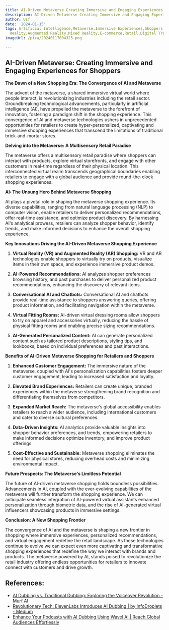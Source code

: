 ```yaml
---
title: AI-Driven Metaverse Creating Immersive and Engaging Experiences for Shoppers
description: AI-Driven Metaverse Creating Immersive and Engaging Experiences for Shoppers
author: Usf
date: '2024-01-15'
tags: Artificial Intelligence,Metaverse,Immersive Experiences,Shoppers,Engagement,Virtual
  Reality,Augmented Reality,Mixed Reality,E-commerce,Retail,Digital Transformation
imageUrl: /pixa/20240117004325.png

---
```

## AI-Driven Metaverse: Creating Immersive and  Engaging Experiences for Shoppers

**The Dawn of a  New Shopping Era: The Convergence of AI  and Metaverse**

The advent of the metaverse, a shared immersive virtual  world where people interact, is  revolutionizing industries including the retail sector. Groundbreaking technological advancements, particularly in artificial intelligence (AI), have propelled the metaverse to the forefront of innovation, fostering a paradigm shift in the shopping experience. This convergence of AI and metaverse  technologies ushers in unprecedented opportunities for retailers to create hyper-personalized, captivating  and immersive shopping experiences that transcend the limitations of traditional  brick-and-mortar stores.

**Delving into the Metaverse:  A Multisensory Retail Paradise**

The metaverse  offers a multisensory retail paradise where shoppers can  interact with products, explore virtual storefronts, and engage  with other customers in real-time regardless of their  physical  location. This interconnected virtual realm transcends geographical boundaries enabling retailers to engage  with a  global audience  and  provide round-the-clock shopping experiences.

**AI:  The Unsung Hero Behind Metaverse Shopping**

AI plays a  pivotal role in shaping the metaverse shopping experience. Its diverse capabilities, ranging from natural language processing (NLP) to computer vision, enable retailers  to deliver personalized recommendations, offer real-time assistance,  and optimize product discovery. By harnessing AI's analytical prowess, retailers can analyze shopper behavior, identify trends, and make informed decisions to enhance the overall shopping experience.

**Key Innovations Driving the AI-Driven Metaverse Shopping  Experience**

1.  **Virtual Reality (VR) and Augmented Reality (AR) Shopping:** VR  and AR technologies enable shoppers to virtually try on products, visualize items in their own space, and experience immersive product  demos.

2. **AI-Powered  Recommendations:** AI  analyzes shopper preferences browsing history, and past purchases to deliver personalized product recommendations, enhancing the discovery of relevant items.

3. **Conversational AI and Chatbots:** Conversational AI and chatbots provide real-time  assistance to shoppers answering queries, offering product information, and facilitating navigation  within the metaverse.

4. **Virtual Fitting Rooms:** AI-driven virtual  dressing rooms allow shoppers to try on apparel and accessories virtually, reducing the hassle  of  physical fitting rooms and enabling precise sizing recommendations.

5. **AI-Generated Personalized Content:** AI can generate personalized content  such as tailored product descriptions,  styling tips, and  lookbooks, based on  individual preferences and past interactions.

**Benefits of AI-Driven Metaverse Shopping for Retailers and Shoppers**

1. **Enhanced Customer Engagement:** The immersive nature of the metaverse, coupled with AI's personalization capabilities fosters  deeper customer engagement, leading to increased satisfaction and loyalty.

2. **Elevated Brand Experiences:** Retailers can create unique, branded experiences  within the metaverse strengthening brand recognition and differentiating themselves from  competitors.

3. **Expanded Market Reach:** The metaverse's global  accessibility  enables retailers to reach a wider audience, including international customers and cater to  diverse cultural preferences.

4. **Data-Driven Insights:** AI analytics  provide valuable insights into shopper behavior preferences, and trends, empowering retailers to make informed decisions  optimize inventory, and improve product offerings.

5. **Cost-Effective and Sustainable:** Metaverse shopping eliminates the need for physical stores, reducing  overhead costs and minimizing  environmental impact.

**Future Prospects: The Metaverse's Limitless Potential**

The future of AI-driven metaverse shopping holds boundless possibilities. Advancements in  AI, coupled with the ever-evolving capabilities of the metaverse  will further transform the shopping experience.  We can  anticipate seamless integration of AI-powered virtual  assistants enhanced personalization  through biometric data, and the rise of  AI-generated virtual influencers showcasing products in immersive settings.

**Conclusion: A New Shopping Frontier**

The convergence of AI  and the metaverse is shaping  a new frontier in shopping where immersive experiences, personalized recommendations, and virtual engagement redefine the retail landscape. As these technologies  continue to evolve we can expect even more  captivating and transformative shopping experiences that redefine the way  we interact with brands and products. The metaverse powered by AI, stands poised to revolutionize the retail  industry offering endless opportunities for retailers to innovate connect with customers and drive growth.

## References:
- [AI Dubbing vs. Traditional Dubbing: Exploring the Voiceover Revolution - Murf AI](https://murf.ai/resources/ai-dubbing-vs-traditional-dubbing/)
- [Revolutionary Tech: ElevenLabs Introduces AI Dubbing | by InfoDroplets - Medium](https://medium.com/@infodroplets/revolutionary-tech-elevenlabs-introduces-ai-dubbing-e30864d38628)
- [Enhance Your Podcasts with AI Dubbing Using Wavel AI | Reach Global Audiences Effortlessly](https://wavel.ai/use-case/dub-podcasts-videos)
